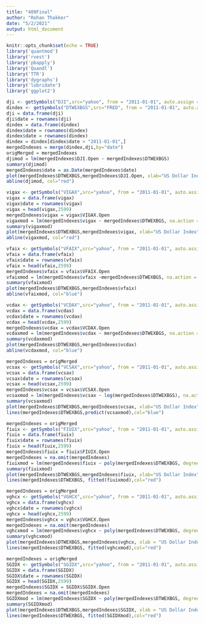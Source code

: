 ```yaml
---
title: "409Final"
author: "Rohan Thakker"
date: "5/2/2021"
output: html_document
---
```


```r
knitr::opts_chunk$set(echo = TRUE)
library('quantmod')
library('rvest')
library('pbapply')
library('Quandl')
library('TTR')
library('dygraphs')
library('lubridate')
library('ggplot2')
```



```r
dji <- getSymbols("DJI",src="yahoo", from = "2011-01-01", auto.assign = FALSE) 
dindex <- getSymbols("DTWEXBGS",src="FRED", from = "2011-01-01", auto.assign = FALSE) #import trade 
dji = data.frame(dji)
dji$date = rownames(dji)
dindex = data.frame(dindex)
dindex$date = rownames(dindex)
dindex$date = rownames(dindex)
dindex = dindex[dindex$date > "2011-01-01",]
mergedIndexes = merge(dindex,dji,by="date")
origMerged = mergedIndexes
djimod = lm(mergedIndexes$DJI.Open ~ mergedIndexes$DTWEXBGS)
summary(djimod)
mergedIndexes$date = as.Date(mergedIndexes$date)
plot(mergedIndexes$DTWEXBGS,mergedIndexes$DJI.Open, xlab="US Dollar Index", ylab ="Dow Jones Industrial Average", main = "US Dollar Index vs Dow Jones")
abline(djimod, col="red")
```

```r
vigax <- getSymbols("VIGAX",src="yahoo", from = "2011-01-01", auto.assign = FALSE) 
vigax = data.frame(vigax)
vigax$date = rownames(vigax)
vigax = head(vigax,2599)
mergedIndexes$vigax = vigax$VIGAX.Open
vigaxmod = lm(mergedIndexes$vigax ~ mergedIndexes$DTWEXBGS, na.action = na.omit)
summary(vigaxmod)
plot(mergedIndexes$DTWEXBGS,mergedIndexes$vigax, xlab="US Dollar Index", ylab ="VIGAX", main = "US Dollar Index vs VIGAX")
abline(vigaxmod, col="red")
```
```r
vfaix <- getSymbols("VFAIX",src="yahoo", from = "2011-01-01", auto.assign = FALSE) 
vfaix = data.frame(vfaix)
vfaix$date = rownames(vfaix)
vfaix = head(vfaix,2599)
mergedIndexes$vfaix = vfaix$VFAIX.Open
vfaixmod = lm(mergedIndexes$vfaix ~mergedIndexes$DTWEXBGS, na.action = na.omit)
summary(vfaixmod)
plot(mergedIndexes$DTWEXBGS,mergedIndexes$vfaix)
abline(vfaixmod, col="blue")
```

```r
vcdax <- getSymbols("VCDAX",src="yahoo", from = "2011-01-01", auto.assign = FALSE) 
vcdax = data.frame(vcdax)
vcdax$date = rownames(vcdax)
vcdax = head(vcdax,2599)
mergedIndexes$vcdax = vcdax$VCDAX.Open
vcdaxmod = lm(mergedIndexes$vcdax ~ mergedIndexes$DTWEXBGS, na.action = na.omit)
summary(vcdaxmod)
plot(mergedIndexes$DTWEXBGS,mergedIndexes$vcdax)
abline(vcdaxmod, col="blue")
```

```r
mergedIndexes = origMerged
vcsax <- getSymbols("VCSAX",src="yahoo", from = "2011-01-01", auto.assign = FALSE) 
vcsax = data.frame(vcsax)
vcsax$date = rownames(vcsax)
vcsax = head(vcsax,2599)
mergedIndexes$vcsax = vcsax$VCSAX.Open
vcsaxmod = lm(mergedIndexes$vcsax ~ log(mergedIndexes$DTWEXBGS), na.action = na.omit)
summary(vcsaxmod)
plot(mergedIndexes$DTWEXBGS,mergedIndexes$vcsax, xlab="US Dollar Index", ylab="VCSAX",main="US Dollar Index vs. VCSAX")
lines(mergedIndexes$DTWEXBGS,predict(vcsaxmod),col="blue")

```

```r
mergedIndexes = origMerged
fiuix <- getSymbols("FIUIX",src="yahoo", from = "2011-01-01", auto.assign = FALSE) 
fiuix = data.frame(fiuix)
fiuix$date = rownames(fiuix)
fiuix = head(fiuix,2599)
mergedIndexes$fiuix = fiuix$FIUIX.Open
mergedIndexes = na.omit(mergedIndexes)
fiuixmod = lm(mergedIndexes$fiuix ~ poly(mergedIndexes$DTWEXBGS, degree=2))
summary(fiuixmod)
plot(mergedIndexes$DTWEXBGS,mergedIndexes$fiuix, xlab="US Dollar Index", ylab="Utiltilies Index", main ="US Dollar Index vs. Utilities Index")
lines(mergedIndexes$DTWEXBGS, fitted(fiuixmod),col="red")
```

```r
mergedIndexes = origMerged
vghcx <- getSymbols("VGHCX",src="yahoo", from = "2011-01-01", auto.assign = FALSE) 
vghcx = data.frame(vghcx)
vghcx$date = rownames(vghcx)
vghcx = head(vghcx,2599)
mergedIndexes$vghcx = vghcx$VGHCX.Open
mergedIndexes = na.omit(mergedIndexes)
vghcxmod = lm(mergedIndexes$vghcx ~ poly(mergedIndexes$DTWEXBGS, degree = 2))
summary(vghcxmod)
plot(mergedIndexes$DTWEXBGS,mergedIndexes$vghcx, xlab = "US Dollar Index", ylab = "Healthcare Industry Index", main ="US Dollar Index vs. Healthcare Index")
lines(mergedIndexes$DTWEXBGS, fitted(vghcxmod),col="red")
```

```r
mergedIndexes = origMerged
SGIDX <- getSymbols("SGIDX",src="yahoo", from = "2011-01-01", auto.assign = FALSE) 
SGIDX = data.frame(SGIDX)
SGIDX$date = rownames(SGIDX)
SGIDX = head(SGIDX,2599)
mergedIndexes$SGIDX = SGIDX$SGIDX.Open
mergedIndexes = na.omit(mergedIndexes)
SGIDXmod = lm(mergedIndexes$SGIDX ~ poly(mergedIndexes$DTWEXBGS, degree = 2))
summary(SGIDXmod)
plot(mergedIndexes$DTWEXBGS,mergedIndexes$SGIDX, xlab = "US Dollar Index", ylab = "Commodities Industry Index", main ="US Dollar Index vs. Commodities Index")
lines(mergedIndexes$DTWEXBGS, fitted(SGIDXmod),col="red")
```